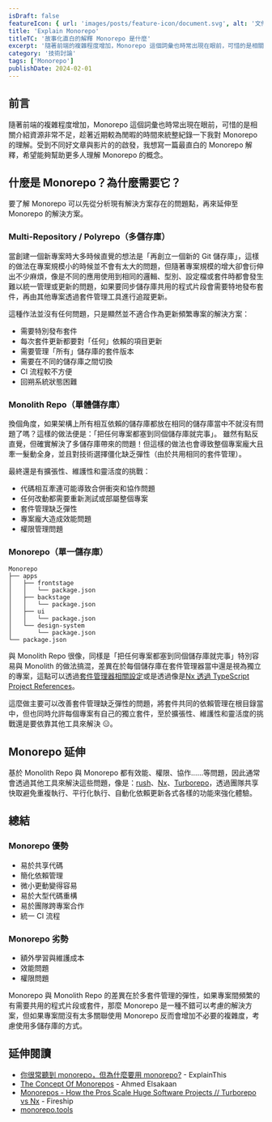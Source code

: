 ```yaml
---
isDraft: false
featureIcon: { url: 'images/posts/feature-icon/document.svg', alt: '文件符號' }
title: 'Explain Monorepo'
titleTC: '故事化直白的解釋 Monorepo 是什麼'
excerpt: '隨著前端的複雜程度增加，Monorepo 這個詞彙也時常出現在眼前，可惜的是相關介紹資源非常不足，趁著近期較為閒暇的時間來統整紀錄一下我對 Monorepo 的理解。受到不同好文章與影片的的啟發，我想寫一篇最直白的 Monorepo 解釋，希望能夠幫助更多人理解 Monorepo 的概念。'
category: '技術討論'
tags: ['Monorepo']
publishDate: 2024-02-01
---
```


## 前言

隨著前端的複雜程度增加，Monorepo 這個詞彙也時常出現在眼前，可惜的是相關介紹資源非常不足，趁著近期較為閒暇的時間來統整紀錄一下我對 Monorepo 的理解。受到不同好文章與影片的的啟發，我想寫一篇最直白的 Monorepo 解釋，希望能夠幫助更多人理解 Monorepo 的概念。

## 什麼是 Monorepo？為什麼需要它？

要了解 Monorepo 可以先從分析現有解決方案存在的問題點，再來延伸至 Monorepo 的解決方案。

### Multi-Repository / Polyrepo（多儲存庫）

當創建一個新專案時大多時候直覺的想法是「再創立一個新的 Git 儲存庫」，這樣的做法在專案規模小的時候並不會有太大的問題，但隨著專案規模的增大卻會衍伸出不少麻煩，像是不同的應用使用到相同的邏輯、型別、設定檔或套件時都會發生難以統一管理或更新的問題，如果要同步儲存庫共用的程式片段會需要特地發布套件，再由其他專案透過套件管理工具進行追蹤更新。

這種作法並沒有任何問題，只是顯然並不適合作為更新頻繁專案的解決方案：

- 需要特別發布套件
- 每次套件更新都要對「任何」依賴的項目更新
- 需要管理「所有」儲存庫的套件版本
- 需要在不同的儲存庫之間切換
- CI 流程較不方便
- 回朔系統狀態困難

### Monolith Repo（單體儲存庫）

換個角度，如果架構上所有相互依賴的儲存庫都放在相同的儲存庫當中不就沒有問題了嗎？這樣的做法便是：「把任何專案都塞到同個儲存庫就完事」。
雖然有點反直覺，但確實解決了多儲存庫帶來的問題！但這樣的做法也會導致整個專案龐大且牽一髮動全身，並且對技術選擇僵化缺乏彈性（由於共用相同的套件管理）。

最終還是有擴張性、維護性和靈活度的挑戰：

- 代碼相互牽連可能導致合併衝突和協作問題
- 任何改動都需要重新測試或部屬整個專案
- 套件管理缺乏彈性
- 專案龐大造成效能問題
- 權限管理問題

### Monorepo（單一儲存庫）

```
Monorepo
├── apps
│   ├── frontstage
│   │   └── package.json
│   ├── backstage
│   │   └── package.json
│   ├── ui
│   │   └── package.json
│   └── design-system
│       └── package.json
└── package.json
```

與 Monolith Repo 很像，同樣是「把任何專案都塞到同個儲存庫就完事」特別容易與 Monolith 的做法搞混，差異在於每個儲存庫在套件管理器當中還是視為獨立的專案，這點可以透過[套件管理器相關設定](https://docs.npmjs.com/cli/v7/using-npm/workspaces/)或是透過像是[Nx 透過 TypeScript Project References](https://nx.dev/concepts/integrated-vs-package-based#integrated-repos)。

這麼做主要可以改善套件管理缺乏彈性的問題，將套件共同的依賴管理在根目錄當中，但也同時允許每個專案有自己的獨立套件，至於擴張性、維護性和靈活度的挑戰還是要依靠其他工具來解決 😑。

## Monorepo 延伸

基於 Monolith Repo 與 Monorepo 都有效能、權限、協作……等問題，因此通常會透過其他工具來解決這些問題，像是：[rush](https://rushjs.io/)、[Nx](https://nx.dev/)、[Turborepo](https://turbo.build/)，透過團隊共享快取避免重複執行、平行化執行、自動化依賴更新各式各樣的功能來強化體驗。

## 總結

### Monorepo 優勢

- 易於共享代碼
- 簡化依賴管理
- 微小更動變得容易
- 易於大型代碼重構
- 易於團隊跨專案合作
- 統一 CI 流程

### Monorepo 劣勢

- 額外學習與維護成本
- 效能問題
- 權限問題

Monorepo 與 Monolith Repo 的差異在於多套件管理的彈性，如果專案間頻繁的有需要共用的程式片段或套件，那麼 Monorepo 是一種不錯可以考慮的解決方案，但如果專案間沒有太多關聯使用 Monorepo 反而會增加不必要的複雜度，考慮使用多儲存庫的方式。

## 延伸閱讀

- [你很常聽到 monorepo，但為什麼要用 monorepo?](https://www.explainthis.io/zh-hant/swe/why-use-monorepo) - ExplainThis
- [The Concept Of Monorepos](https://www.youtube.com/watch?v=ErpPaoU13LU) - Ahmed Elsakaan
- [Monorepos - How the Pros Scale Huge Software Projects // Turborepo vs Nx](https://www.youtube.com/watch?v=9iU_IE6vnJ8) - Fireship
- [monorepo.tools](https://monorepo.tools/)

